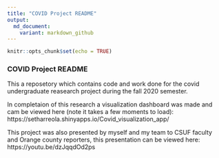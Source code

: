 ```yaml
---
title: "COVID Project README"
output:
  md_document:
    variant: markdown_github
---
```


```r
knitr::opts_chunk$set(echo = TRUE)
```

### COVID Project README

This a reposetory which contains code and work done for the covid undergraduate reasearch project during the fall 2020 semester. 

In completaion of this research a visualization dashboard was made and cam be viewed here (note it takes a few moments to load):
https://setharreola.shinyapps.io/Covid_visualization_app/

This project was also presented by myself and my team to CSUF faculty and Orange county reporters, this presentation can be viewed here: https://youtu.be/dzJqqdOd2ps